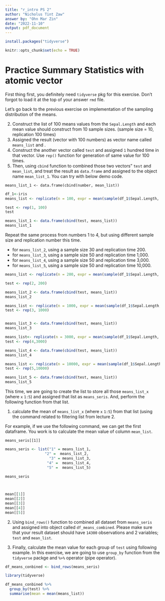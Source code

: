 ```yaml
---
title: "r_intro PS 2"
author: "Nicholus Tint Zaw"
answer by: "Ohn Mar Zin"
date: "2022-11-10"
output: pdf_document
---
```



```r
install.packages("tidyverse")

```



```r

knitr::opts_chunk$set(echo = TRUE)

```



# Practice Summary Statistics with atomic vector 

First thing first, you definitely need `tidyverse` pkg for this exercise. Don't forgot to load it at the top of your answer `rmd` file. 

Let's go back to the previous exercise on implementation of the sampling distribution of the means. 


2. Construct the list of 100 means values from the `Sepal.Length` and each mean value should construct from 10 sample sizes. (sample size = 10, replication 100 times)
2. Assigned the result (vector with 100 numbers) as vector name called `means_list` and . 
3. Construct the another vector called `test` and assigned `1` hundred time in that vector. Use `rep()` function for generation of same value for 100 times. 
4. Then, using `cbind` function to combined those two vectors" `test` and `mean_list`, and treat the result as `data.frame` and assigned to the object name `mean_list_1`. You can try with below demo code. 

```
means_list_1 <- data.frame(cbind(number, mean_list))

```
```r
df_1<-iris
means_list <- replicate(n = 100, expr = mean(sample(df_1$Sepal.Length, size = 10, replace=TRUE)))

test <- rep(1, 100)
test

means_list_1 <- data.frame(cbind(test, means_list))
means_list_1

```


Repeat the same process from numbers 1 to 4, but using different sample size and replication number this time. 

+ for `means_list_2`, using a sample size 30 and replication time 200. 
+ for `means_list_3`, using a sample size 50 and replication time 1,000.  
+ for `means_list_4`, using a sample size 50 and replication time 3,000.  
+ for `means_list_5`, using a sample size 50 and replication time 10,000.  

```r
means_list <- replicate(n = 200, expr = mean(sample(df_1$Sepal.Length, size = 30, replace=TRUE)))

test <- rep(2, 200)

means_list_2 <- data.frame(cbind(test, means_list))
means_list_2

means_list <- replicate(n = 1000, expr = mean(sample(df_1$Sepal.Length, size = 50, replace=TRUE)))
test <- rep(3, 1000)


means_list_3 <- data.frame(cbind(test, means_list))
means_list_3

means_list<- replicate(n = 3000, expr = mean(sample(df_1$Sepal.Length, size = 50, replace=TRUE)))
test <- rep(4,3000)

means_list_4 <- data.frame(cbind(test, means_list))
means_list_4

means_list <- replicate(n = 10000, expr = mean(sample(df_1$Sepal.Length, size = 50, replace=TRUE)))
test <- rep(5,10000)

means_list_5 <- data.frame(cbind(test, means_list))
means_list_5

```


This time, we are going to create the list to store all those `means_list_x` (where `x` `1:5`) and assigned that list as `means_seris`. 
And, perform the following function from that list. 

1. calculate the mean of `means_list_x` (where `x` `1:5`) from that list (using the command related to filtering list from lecture 2. 

For example, if we use the following command, we can get the first dataframe. You work is to calculate the mean value of column `mean_list`. 

```
means_seris[[1]]
```
```r

means_seris <- list("1" = means_list_1,
                  "2" =  means_list_2, 
                    "3" = means_list_3, 
                   "4" =  means_list_4, 
                   "5" =  means_list_5)
 
means_seris



mean[[1]]
mean[[2]]
mean[[3]]
mean[[4]]
mean[[5]]


```


2. Using `bind_rows()` function to combined all dataset from `means_seris` and assigned into object called `df_means_combined`. Please make sure that your result dataset should have `14300` observations and 2 variables; `test` and `mean_list`. 

3. Finally, calculate the mean value for each group of `test` using following example. In this exercise, we are going to use `group_by` function from the `tidyverse` packge and `%>%` operator (pipe operator). 
```r
df_means_conbined <- bind_rows(means_seris)

```


```r
library(tidyverse)

df_means_conbined %>%
  group_by(test) %>%
  summarise(mean = mean(means_list))

```
